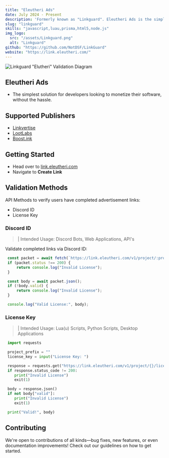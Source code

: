 ```yaml
---
title: "Eleutheri Ads"
date: July 2024 - Present
description: 'Formerly known as "Linkguard". Eleutheri Ads is the simplest solution for developers looking to monetize their software, without the hassle.'
slug: "linkguard"
skills: "javascript,luau,prisma,html5,node.js"
img_logo:
  src: "/assets/Linkguard.png"
  alt: "Linkguard"
github: "https://github.com/NotDSF/LinkGuard"
website: "https://link.eleutheri.com/"
---
```

![Linkguard "Elutheri" Validation Diagram](/assets/showcase/LinkguardDiagram.png)

## Eleutheri Ads
- The simplest solution for developers looking to monetize their software, without the hassle.

## Supported Publishers
- [Linkvertise](https://linkvertise.com)
- [LootLabs](https://lootlabs.gg)
- [Boost.ink](https://boost.ink)

## Getting Started
- Head over to [link.eleutheri.com](https://link.eleutheri.com)
- Navigate to **Create Link**

## Validation Methods
API Methods to verify users have completed advertisement links:
- Discord ID
- License Key

### Discord ID
 > | Intended Usage: Discord Bots, Web Applications, API's

Validate completed links via Discord ID:
```javascript
 const packet = await fetch(`https://link.eleutheri.com/v1/project/:projectPrefix/discord/:discordID`);
 if (packet.status !== 200) {
     return console.log("Invalid License");
 }

 const body = await packet.json();
 if (!body.valid) {
     return console.log("Invalid License");
 }

 console.log("Valid License:", body);
```

### License Key
 > | Intended Usage: Lua(u) Scripts, Python Scripts, Desktop Applications
```py
 import requests

 project_prefix = ""
 license_key = input("License Key: ")

 response = requests.get("https://link.eleutheri.com/v1/project/{}/licenses/{}".format(project_prefix, license_key))
 if response.status_code != 200:
    print("Invalid License")
    exit(1)

 body = response.json()
 if not body["valid"]:
    print("Invalid License")
    exit(1)

 print("Valid!", body)

```

## Contributing

We're open to contributions of all kinds—bug fixes, new features, or even documentation improvements! Check out our guidelines on how to get started.